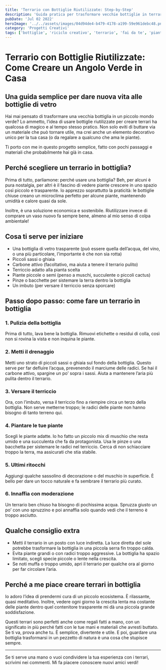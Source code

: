 ```yaml
---
title: 'Terrario con Bottiglie Riutilizzate: Step-by-Step'
description: 'Guida pratica per trasformare vecchie bottiglie in terrari unici.'
pubDate: 'Jul 02 2022'
heroImage: '../../assets/images/04d94de4-b479-4178-a199-59e961debc48.png'
category: 'Progetti Creativi'
tags: ['bottiglie', 'riciclo creativo', 'terrario', 'fai da te', 'piante']
---
```


# Terrario con Bottiglie Riutilizzate: Come Creare un Angolo Verde in Casa  

## Una guida semplice per dare nuova vita alle bottiglie di vetro

Hai mai pensato di trasformare una vecchia bottiglia in un piccolo mondo verde? Lo ammetto, l’idea di usare bottiglie riutilizzate per creare terrari ha qualcosa di magico e al tempo stesso pratico. Non solo eviti di buttare via un materiale che può tornare utile, ma crei anche un elemento decorativo unico per la tua casa (o da regalare a qualcuno che ama le piante).  

Ti porto con me in questo progetto semplice, fatto con pochi passaggi e materiali che probabilmente hai già in casa.  

## Perché scegliere un terrario in bottiglia?  

Prima di tutto, parliamone: perché usare una bottiglia? Beh, per alcuni è pura nostalgia, per altri è il fascino di vedere piante crescere in uno spazio così piccolo e trasparente. Io apprezzo soprattutto la praticità: le bottiglie chiuse creano un microclima perfetto per alcune piante, mantenendo umidità e calore quasi da sole.    

Inoltre, è una soluzione economica e sostenibile. Riutilizzare invece di comprare un vaso nuovo fa sempre bene, almeno al mio senso di colpa ambientale!  

## Cosa ti serve per iniziare  

- Una bottiglia di vetro trasparente (può essere quella dell’acqua, del vino, o una più particolare, l’importante è che non sia rotta)  
- Piccoli sassi o ghiaia  
- Carbone attivo (facoltativo, ma aiuta a tenere il terrario pulito)  
- Terriccio adatto alla pianta scelta  
- Piante piccole o semi (penso a muschi, succulente o piccoli cactus)  
- Pinze o bacchette per sistemare la terra dentro la bottiglia  
- Un imbuto (per versare il terriccio senza sporcare)  

## Passo dopo passo: come fare un terrario in bottiglia  

### 1. Pulizia della bottiglia  
Prima di tutto, lava bene la bottiglia. Rimuovi etichette o residui di colla, così non si rovina la vista e non inquina le piante.  

### 2. Metti il drenaggio  
Metti uno strato di piccoli sassi o ghiaia sul fondo della bottiglia. Questo serve per far defluire l’acqua, prevenendo il marciume delle radici. Se hai il carbone attivo, spargine un po’ sopra i sassi. Aiuta a mantenere l’aria più pulita dentro il terrario.  

### 3. Versare il terriccio  
Ora, con l’imbuto, versa il terriccio fino a riempire circa un terzo della bottiglia. Non serve metterne troppo; le radici delle piante non hanno bisogno di tanto terreno qui.  

### 4. Piantare le tue piante  
Scegli le piante adatte. Io ho fatto un piccolo mix di muschio che resta umido e una succulenta che fa da protagonista. Usa le pinze o una bacchetta per sistemare le radici nel terriccio. Cerca di non schiacciare troppo la terra, ma assicurati che stia stabile.  

### 5. Ultimi ritocchi  
Aggiungi qualche sassolino di decorazione o del muschio in superficie. È bello per dare un tocco naturale e fa sembrare il terrario più curato.  

### 6. Innaffia con moderazione  
Un terrario ben chiuso ha bisogno di pochissima acqua. Spruzza giusto un po’ con uno spruzzino e poi annaffia solo quando vedi che il terreno è troppo asciutto.  

## Qualche consiglio extra  

- Metti il terrario in un posto con luce indiretta. La luce diretta del sole potrebbe trasformare la bottiglia in una piccola serra fin troppo calda.  
- Evita piante grandi o con radici troppo aggressive. La bottiglia ha spazio limitato, scegli specie piccole o lente nella crescita.  
- Se noti muffa o troppo umido, apri il terrario per qualche ora al giorno per far circolare l’aria.  

## Perché a me piace creare terrari in bottiglia  

Io adoro l’idea di prendermi cura di un piccolo ecosistema. È rilassante, quasi meditativo. Inoltre, vedere ogni giorno la crescita lenta ma costante delle piante dentro quel contenitore trasparente mi dà una piccola grande soddisfazione.  

Questi terrari sono perfetti anche come regali fatti a mano, con un significato in più perché fatti con le tue mani e materiali che avresti buttato. Se ti va, prova anche tu. È semplice, divertente e utile. E poi, guardare una bottiglia trasformarsi in un pezzetto di natura è una cosa che stupisce sempre.  

---

Se ti serve una mano o vuoi condividere la tua esperienza con i terrari, scrivimi nei commenti. Mi fa piacere conoscere nuovi amici verdi!